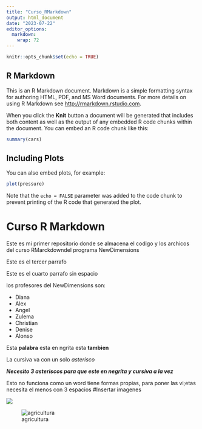 ```yaml
---
title: "Curso_RMarkdown"
output: html_document
date: "2023-07-22"
editor_options: 
  markdown: 
    wrap: 72
---
```


```r
knitr::opts_chunk$set(echo = TRUE)
```

## R Markdown

This is an R Markdown document. Markdown is a simple formatting syntax
for authoring HTML, PDF, and MS Word documents. For more details on
using R Markdown see <http://rmarkdown.rstudio.com>.

When you click the **Knit** button a document will be generated that
includes both content as well as the output of any embedded R code
chunks within the document. You can embed an R code chunk like this:

```r
summary(cars)
```

## Including Plots

You can also embed plots, for example:

```r
plot(pressure)
```

Note that the `echo = FALSE` parameter was added to the code chunk to
prevent printing of the R code that generated the plot.

# Curso R Markdown

Este es mi primer repositorio donde se almacena el codigo y los archicos
del curso RMarckdowndel programa NewDimensions

Este es el tercer parrafo

Este es el cuarto parrafo sin espacio\

los profesores del NewDimensions son:

-   Diana
-   Alex
-   Angel
-   Zulema
-   Christian
-   Denise
-   Alonso

Esta **palabra** esta en ngrita esta **tambien**

La cursiva va con un solo *asterisco*

***Necesito 3 asteriscos para que este en negrita y cursiva a la vez***

Esto no funciona como un word tiene formas propias, para poner las
vi;etas necesita el menos con 3 espacios #Insertar imagenes

![](imagenes/agricultor.png)

![agricultura](imagenes/agricultura.png)
